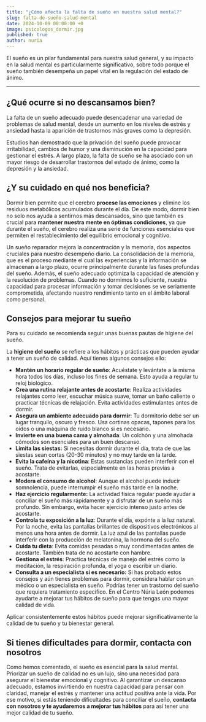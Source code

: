```yaml
---
title: "¿Cómo afecta la falta de sueño en nuestra salud mental?"
slug: falta-de-sueño-salud-mental
date: 2024-10-09 00:00:00 +0
image: psicologos_dormir.jpg
published: true
author: nuria
---
```


El sueño es un pilar fundamental para nuestra salud general, y su impacto en la salud mental es particularmente significativo, sobre todo porque el sueño también desempeña un papel vital en la regulación del estado de ánimo.

---

## ¿Qué ocurre si no descansamos bien?

La falta de un sueño adecuado puede desencadenar una variedad de problemas de salud mental, desde un aumento en los niveles de estrés y ansiedad hasta la aparición de trastornos más graves como la depresión.

Estudios han demostrado que la privación del sueño puede provocar irritabilidad, cambios de humor y una disminución en la capacidad para gestionar el estrés. A largo plazo, la falta de sueño se ha asociado con un mayor riesgo de desarrollar trastornos del estado de ánimo, como la depresión y la ansiedad.

## ¿Y su cuidado en qué nos beneficia?

Dormir bien permite que el cerebro **procese las emociones** y elimine los residuos metabólicos acumulados durante el día. De este modo, dormir bien no solo nos ayuda a sentirnos más descansados, sino que también es crucial para **mantener nuestra mente en óptimas condiciones**, ya que durante el sueño, el cerebro realiza una serie de funciones esenciales que permiten el restablecimiento del equilibrio emocional y cognitivo.

Un sueño reparador mejora la concentración y la memoria, dos aspectos cruciales para nuestro desempeño diario. La consolidación de la memoria, que es el proceso mediante el cual las experiencias y la información se almacenan a largo plazo, ocurre principalmente durante las fases profundas del sueño. Además, el sueño adecuado optimiza la capacidad de atención y la resolución de problemas. Cuando no dormimos lo suficiente, nuestra capacidad para procesar información y tomar decisiones se ve seriamente comprometida, afectando nuestro rendimiento tanto en el ámbito laboral como personal.

## Consejos para mejorar tu sueño

Para su cuidado se recomienda seguir unas buenas pautas de higiene del sueño.

La **higiene del sueño** se refiere a los hábitos y prácticas que pueden ayudar a tener un sueño de calidad. Aquí tienes algunos consejos ello:

- **Mantén un horario regular de sueño**: Acuéstate y levántate a la misma hora todos los días, incluso los fines de semana. Esto ayuda a regular tu reloj biológico.
- **Crea una rutina relajante antes de acostarte**: Realiza actividades relajantes como leer, escuchar música suave, tomar un baño caliente o practicar técnicas de relajación. Evita actividades estimulantes antes de dormir.
- **Asegura un ambiente adecuado para dormir**: Tu dormitorio debe ser un lugar tranquilo, oscuro y fresco. Usa cortinas opacas, tapones para los oídos o una máquina de ruido blanco si es necesario.
- **Invierte en una buena cama y almohada**: Un colchón y una almohada cómodos son esenciales para un buen descanso.
- **Limita las siestas:** Si necesitas dormir durante el día, trata de que las siestas sean cortas (20-30 minutos) y no muy tarde en la tarde.
- **Evita la cafeína y la nicotina**: Estas sustancias pueden interferir con el sueño. Trata de evitarlas, especialmente en las horas previas a acostarte.
- **Modera el consumo de alcohol**: Aunque el alcohol puede inducir somnolencia, puede interrumpir el sueño más tarde en la noche.
- **Haz ejercicio regularmente:** La actividad física regular puede ayudar a conciliar el sueño más rápidamente y a disfrutar de un sueño más profundo. Sin embargo, evita hacer ejercicio intenso justo antes de acostarte.
- **Controla tu exposición a la luz**: Durante el día, expónte a la luz natural. Por la noche, evita las pantallas brillantes de dispositivos electrónicos al menos una hora antes de dormir. La luz azul de las pantallas puede interferir con la producción de melatonina, la hormona del sueño.
- **Cuida tu dieta**: Evita comidas pesadas o muy condimentadas antes de acostarte. También trata de no acostarte con hambre.
- **Gestiona el estrés**: Practica técnicas de manejo del estrés como la meditación, la respiración profunda, el yoga o escribir un diario.
- **Consulta a un especialista si es necesario:** Si has probado estos consejos y aún tienes problemas para dormir, considera hablar con un médico o un especialista en sueño. Podrías tener un trastorno del sueño que requiera tratamiento específico. En el Centro Núria León podemos ayudarte a mejorar tus hábitos de sueño para que tengas una mayor calidad de vida.

Aplicar consistentemente estos hábitos puede mejorar significativamente la calidad de tu sueño y tu bienestar general.

## Si tienes dificultades para dormir, contacta con nosotros

Como hemos comentado, el sueño es esencial para la salud mental. Priorizar un sueño de calidad no es un lujo, sino una necesidad para asegurar el bienestar emocional y cognitivo. Al garantizar un descanso adecuado, estamos invirtiendo en nuestra capacidad para pensar con claridad, manejar el estrés y mantener una actitud positiva ante la vida. Por ese motivo, si estás teniendo dificultades para conciliar el sueño, **contacta con nosotros y te ayudaremos a mejorar tus hábitos** para así tener una mejor calidad de tu sueño.
